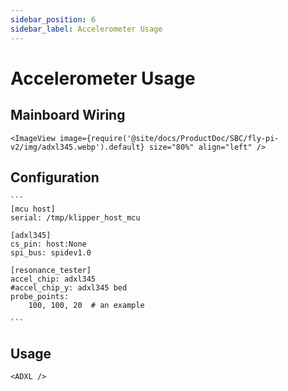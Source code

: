 ```yaml
---
sidebar_position: 6
sidebar_label: Accelerometer Usage
---
```




# Accelerometer Usage

## Mainboard Wiring

    <ImageView image={require('@site/docs/ProductDoc/SBC/fly-pi-v2/img/adxl345.webp').default} size="80%" align="left" />


## Configuration

    ```
    [mcu host]
    serial: /tmp/klipper_host_mcu

    [adxl345]
    cs_pin: host:None
    spi_bus: spidev1.0

    [resonance_tester]
    accel_chip: adxl345
    #accel_chip_y: adxl345 bed
    probe_points:
        100, 100, 20  # an example

    ```

## Usage

    <ADXL />
